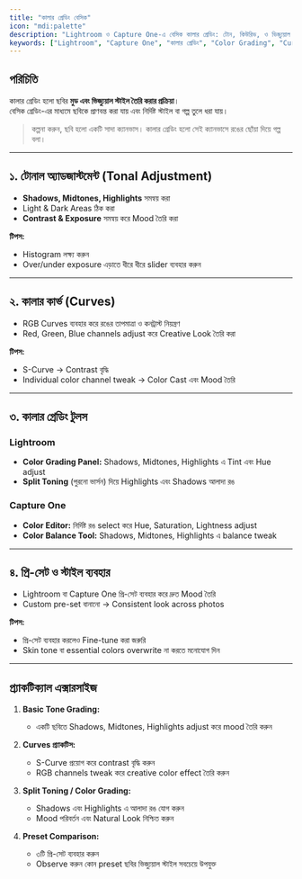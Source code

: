 ```yaml
---
title: "কালার গ্রেডিং বেসিক"
icon: "mdi:palette"
description: "Lightroom ও Capture One-এ বেসিক কালার গ্রেডিং: টোন, কিউরিভ, ও ভিজ্যুয়াল স্টাইল অ্যাপ্লিকেশন।"
keywords: ["Lightroom", "Capture One", "কালার গ্রেডিং", "Color Grading", "Curves", "Tone"]
---
```


## পরিচিতি

কালার গ্রেডিং হলো ছবির **মুড এবং ভিজ্যুয়াল স্টাইল তৈরি করার প্রক্রিয়া**।  
বেসিক গ্রেডিং-এর মাধ্যমে ছবিকে প্রাণবন্ত করা যায় এবং নির্দিষ্ট স্টাইল বা গল্প তুলে ধরা যায়।  

> কল্পনা করুন, ছবি হলো একটি সাদা ক্যানভাস। কালার গ্রেডিং হলো সেই ক্যানভাসে রঙের ছোঁয়া দিয়ে গল্প বলা।  

---

## ১. টোনাল অ্যাডজাস্টমেন্ট (Tonal Adjustment)

- **Shadows, Midtones, Highlights** সমন্বয় করা  
- Light & Dark Areas ঠিক করা  
- **Contrast & Exposure** সমন্বয় করে Mood তৈরি করা  

**টিপস:**  
- Histogram লক্ষ্য করুন  
- Over/under exposure এড়াতে ধীরে ধীরে slider ব্যবহার করুন  

---

## ২. কালার কার্ভ (Curves)

- RGB Curves ব্যবহার করে রঙের তাপমাত্রা ও কনট্রাস্ট নিয়ন্ত্রণ  
- Red, Green, Blue channels adjust করে Creative Look তৈরি করা  

**টিপস:**  
- S-Curve → Contrast বৃদ্ধি  
- Individual color channel tweak → Color Cast এবং Mood তৈরি  

---

## ৩. কালার গ্রেডিং টুলস

### Lightroom
- **Color Grading Panel:** Shadows, Midtones, Highlights এ Tint এবং Hue adjust  
- **Split Toning** (পুরনো ভার্সন) দিয়ে Highlights এবং Shadows আলাদা রঙ  

### Capture One
- **Color Editor:** নির্দিষ্ট রঙ select করে Hue, Saturation, Lightness adjust  
- **Color Balance Tool:** Shadows, Midtones, Highlights এ balance tweak  

---

## ৪. প্রি-সেট ও স্টাইল ব্যবহার

- Lightroom বা Capture One প্রি-সেট ব্যবহার করে দ্রুত Mood তৈরি  
- Custom pre-set বানানো → Consistent look across photos  

**টিপস:**  
- প্রি-সেট ব্যবহার করলেও Fine-tune করা জরুরি  
- Skin tone বা essential colors overwrite না করতে মনোযোগ দিন  

---

## প্র্যাকটিক্যাল এক্সারসাইজ

1. **Basic Tone Grading:**  
   - একটি ছবিতে Shadows, Midtones, Highlights adjust করে mood তৈরি করুন  

2. **Curves প্র্যাকটিস:**  
   - S-Curve প্রয়োগ করে contrast বৃদ্ধি করুন  
   - RGB channels tweak করে creative color effect তৈরি করুন  

3. **Split Toning / Color Grading:**  
   - Shadows এবং Highlights এ আলাদা রঙ যোগ করুন  
   - Mood পরিবর্তন এবং Natural Look নিশ্চিত করুন  

4. **Preset Comparison:**  
   - ৩টি প্রি-সেট ব্যবহার করুন  
   - Observe করুন কোন preset ছবির ভিজ্যুয়াল স্টাইল সবচেয়ে উপযুক্ত